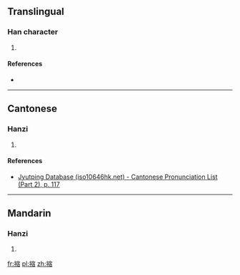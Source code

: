 ==Translingual==

===Han character===
{{Han char|rn=64|rad=手|as=11|sn=14|four=5306<sub>1</sub>|canj=手十人日 (QJOA)|ids=⿰[[扌]][[宿]]}}

# {{defn|Han|sort=手11}}

====References====
* {{Han ref|kx=0449.130|dkj=12562|dj=0799.370|hdz=31950.010|uh=644D|ud=25677|bh=E1DA|bd=57818}}

----

==Cantonese==

===Hanzi===
{{yue-hanzi|jyut=[[suk1]]|y=suk1}}

# {{defn|lang=yue|sort=手11}}

====References====
*[http://www.iso10646hk.net/jp/document/download.jsp Jyutping Database (iso10646hk.net) - Cantonese Pronunciation List (Part 2), p. 117]

----

==Mandarin==

===Hanzi===
{{cmn-hanzi|pin=[[suō]] ([[suo1]])|wg=so<sup>1</sup>}}

# {{defn|lang=cmn|sort=手11}}

[[fr:摍]]
[[pl:摍]]
[[zh:摍]]